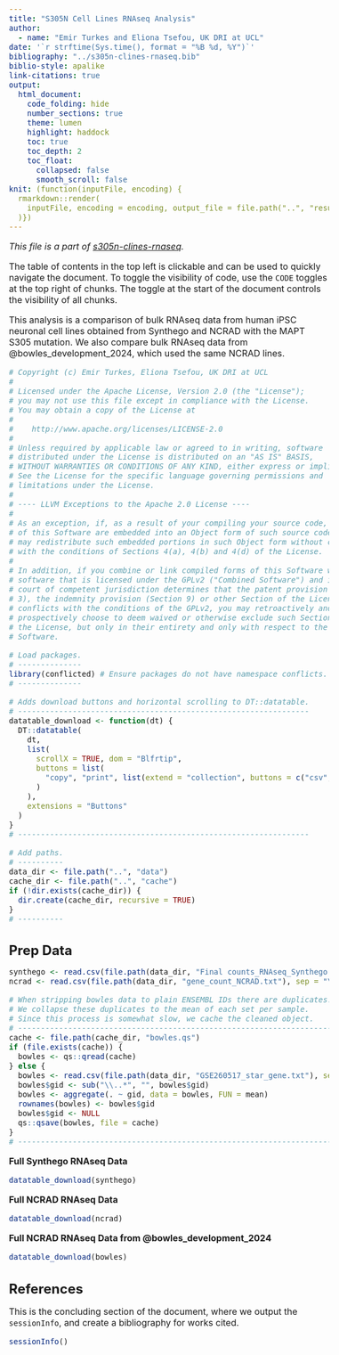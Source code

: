 ```yaml
---
title: "S305N Cell Lines RNAseq Analysis"
author:
  - name: "Emir Turkes and Eliona Tsefou, UK DRI at UCL"
date: '`r strftime(Sys.time(), format = "%B %d, %Y")`'
bibliography: "../s305n-clines-rnaseq.bib"
biblio-style: apalike
link-citations: true
output:
  html_document:
    code_folding: hide
    number_sections: true
    theme: lumen
    highlight: haddock
    toc: true
    toc_depth: 2
    toc_float:
      collapsed: false
      smooth_scroll: false
knit: (function(inputFile, encoding) {
  rmarkdown::render(
    inputFile, encoding = encoding, output_file = file.path("..", "results", "s305n_clines_rnaseq_analysis.html")
  )})
---
```


<style type="text/css">
body {font-size: 16px;}
h1.title {font-size: 35px;}
h1 {font-size: 24px;}
h2 {font-size: 22px;}
.toc-content {padding-left: 0px; padding-right: 0px;}
div.tocify {width: 100%;}
.tocify-subheader .tocify-item {font-size: 0.95em; padding-left: 25px; text-indent: 0;}
div.main-container {max-width: none; width: 100%;}
</style>

*This file is a part of [s305n-clines-rnaseq](https://github.com/eturkes/s305n-clines-rnaseq).*

The table of contents in the top left is clickable and can be used to quickly navigate the document.
To toggle the visibility of code, use the `CODE` toggles at the top right of chunks.
The toggle at the start of the document controls the visibility of all chunks.

This analysis is a comparison of bulk RNAseq data from human iPSC neuronal cell lines obtained from Synthego and NCRAD with the MAPT S305 mutation.
We also compare bulk RNAseq data from @bowles_development_2024, which used the same NCRAD lines.

```r
# Copyright (c) Emir Turkes, Eliona Tsefou, UK DRI at UCL
#
# Licensed under the Apache License, Version 2.0 (the "License");
# you may not use this file except in compliance with the License.
# You may obtain a copy of the License at
#
#    http://www.apache.org/licenses/LICENSE-2.0
#
# Unless required by applicable law or agreed to in writing, software
# distributed under the License is distributed on an "AS IS" BASIS,
# WITHOUT WARRANTIES OR CONDITIONS OF ANY KIND, either express or implied.
# See the License for the specific language governing permissions and
# limitations under the License.
#
# ---- LLVM Exceptions to the Apache 2.0 License ----
#
# As an exception, if, as a result of your compiling your source code, portions
# of this Software are embedded into an Object form of such source code, you
# may redistribute such embedded portions in such Object form without complying
# with the conditions of Sections 4(a), 4(b) and 4(d) of the License.
#
# In addition, if you combine or link compiled forms of this Software with
# software that is licensed under the GPLv2 ("Combined Software") and if a
# court of competent jurisdiction determines that the patent provision (Section
# 3), the indemnity provision (Section 9) or other Section of the License
# conflicts with the conditions of the GPLv2, you may retroactively and
# prospectively choose to deem waived or otherwise exclude such Section(s) of
# the License, but only in their entirety and only with respect to the Combined
# Software.

# Load packages.
# --------------
library(conflicted) # Ensure packages do not have namespace conflicts.
# --------------

# Adds download buttons and horizontal scrolling to DT::datatable.
# ----------------------------------------------------------------
datatable_download <- function(dt) {
  DT::datatable(
    dt,
    list(
      scrollX = TRUE, dom = "Blfrtip",
      buttons = list(
        "copy", "print", list(extend = "collection", buttons = c("csv", "excel", "pdf"), text = "Download")
      )
    ),
    extensions = "Buttons"
  )
}
# ----------------------------------------------------------------

# Add paths.
# ----------
data_dir <- file.path("..", "data")
cache_dir <- file.path("..", "cache")
if (!dir.exists(cache_dir)) {
  dir.create(cache_dir, recursive = TRUE)
}
# ----------
```

# Prep Data

```r
synthego <- read.csv(file.path(data_dir, "Final counts_RNAseq_Synthego.txt"), sep = "\t", row.names = 1)
ncrad <- read.csv(file.path(data_dir, "gene_count_NCRAD.txt"), sep = "\t", row.names = 1)

# When stripping bowles data to plain ENSEMBL IDs there are duplicates.
# We collapse these duplicates to the mean of each set per sample.
# Since this process is somewhat slow, we cache the cleaned object.
# ---------------------------------------------------------------------
cache <- file.path(cache_dir, "bowles.qs")
if (file.exists(cache)) {
  bowles <- qs::qread(cache)
} else {
  bowles <- read.csv(file.path(data_dir, "GSE260517_star_gene.txt"), sep = "\t")
  bowles$gid <- sub("\\..*", "", bowles$gid)
  bowles <- aggregate(. ~ gid, data = bowles, FUN = mean)
  rownames(bowles) <- bowles$gid
  bowles$gid <- NULL
  qs::qsave(bowles, file = cache)
}
# ---------------------------------------------------------------------
```

**Full Synthego RNAseq Data**

```r
datatable_download(synthego)
```

**Full NCRAD RNAseq Data**

```r
datatable_download(ncrad)
```

**Full NCRAD RNAseq Data from @bowles_development_2024**

```r
datatable_download(bowles)
```

# References

This is the concluding section of the document, where we output the `sessionInfo`, and create a bibliography for works cited.

```r
sessionInfo()
```
